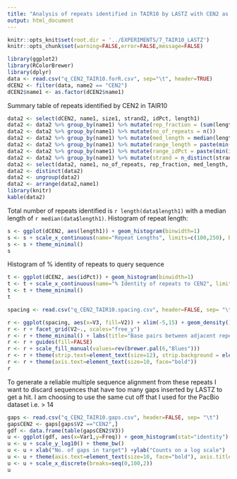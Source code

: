 ```yaml
---
title: "Analysis of repeats identified in TAIR10 by LASTZ with CEN2 as query"
output: html_document
---
```

```r
knitr::opts_knit$set(root.dir = '../EXPERIMENTS/7_TAIR10_LASTZ')
knitr::opts_chunk$set(warning=FALSE,error=FALSE,message=FALSE)
```
```r
library(ggplot2)
library(RColorBrewer)
library(dplyr)
data <- read.csv("q_CEN2_TAIR10.forR.csv", sep="\t", header=TRUE)
dCEN2 <- filter(data, name2 == "CEN2")
dCEN2$name1 <- as.factor(dCEN2$name1)
```

Summary table of repeats identified by CEN2 in TAIR10
```r
data2 <- select(dCEN2, name1, size1, strand2, idPct, length1)
data2 <- data2 %>% group_by(name1) %>% mutate(rep_fraction = (sum(length1)/size1)*100)
data2 <- data2 %>% group_by(name1) %>% mutate(no_of_repeats = n())
data2 <- data2 %>% group_by(name1) %>% mutate(med_length = median(length1)*1.0)
data2 <- data2 %>% group_by(name1) %>% mutate(range_length = paste(min(length1),max(length1),sep="-"))
data2 <- data2 %>% group_by(name1) %>% mutate(range_idPct = paste(min(idPct),max(idPct),sep="-"))
data2 <- data2 %>% group_by(name1) %>% mutate(strand = n_distinct(strand2))
data2 <- select(data2, name1, no_of_repeats, rep_fraction, med_length, range_length, range_idPct, strand)
data2 <- distinct(data2)
data2 <- ungroup(data2)
data2 <- arrange(data2,name1)
library(knitr)
kable(data2)
```

Total number of repeats identified is `r length(data$length1)` with a median length of `r median(data$length1)`. Histogram of repeat length:
```r
s <- ggplot(dCEN2, aes(length1)) + geom_histogram(binwidth=1)
s <- s + scale_x_continuous(name="Repeat Lengths", limits=c(100,250), breaks=c(seq(100,250,by=25)))
s <- s + theme_minimal()
s
```

Histogram of % identity of repeats to query sequence
```r
t <- ggplot(dCEN2, aes(idPct)) + geom_histogram(binwidth=1)
t <- t + scale_x_continuous(name="% Identity of repeats to CEN2", limits=c(70,100), breaks=c(seq(70,100,by=5)))
t <- t + theme_minimal()
t
```

```r
spacing <- read.csv("q_CEN2_TAIR10.spacing.csv", header=FALSE, sep= "\t")
```

```r
r <- ggplot(spacing, aes(x=V3, fill=V2)) + xlim(-5,15) + geom_density()
r <- r + facet_grid(V2~., scales="free_y")
r <- r + theme_minimal() + labs(title="Base pairs between adjacent repeats", x="", y="")
r <- r + guides(fill=FALSE) 
r <- r + scale_fill_manual(values=rev(brewer.pal(6,"Blues")))
r <- r + theme(strip.text=element_text(size=12), strip.background = element_rect(fill="grey",size=1))
r <- r + theme(axis.text=element_text(size=10, face="bold"))
r
```

To generate a reliable multiple sequence alignment from these repeats I want to discard sequences that have too many gaps inserted by LASTZ to get a hit. I am choosing to use the same cut off that I used for the PacBio dataset i.e. > 14
```r
gaps <- read.csv("q_CEN2_TAIR10.gaps.csv", header=FALSE, sep= "\t")
gapsCEN2 <- gaps[gaps$V2 =="CEN2",]
gdf <- data.frame(table(gapsCEN2$V3))
u <- ggplot(gdf, aes(x=Var1,y=Freq)) + geom_histogram(stat="identity")
u <- u + scale_y_log10() + theme_bw() 
u <- u + xlab("No. of gaps in target") +ylab("Counts on a log scale")
u <- u + theme(axis.text=element_text(size=10, face="bold"), axis.title=element_text(size=18))
u <- u + scale_x_discrete(breaks=seq(0,100,2))
u
```
